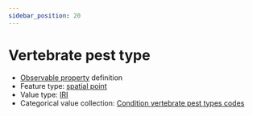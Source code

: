 ```yaml
---
sidebar_position: 20
---
```



# Vertebrate pest type

- [Observable property](/viewers/dawe-vocabs?uri=https://linked.data.gov.au/def/test/dawe-cv/85d5f75c-776f-44a3-abe6-e71c695f1754) definition
- Feature type: [spatial point](http://linked.data.gov.au/def/tern-cv/13dec53e-1062-4060-9281-f133c8269afb)
- Value type: [IRI](https://w3id.org/tern/ontologies/tern/IRI)
- Categorical value collection: [Condition vertebrate pest types codes](/viewers/dawe-vocabs?uri=https://linked.data.gov.au/def/test/dawe-cv/579449ad-4cea-4272-afa3-67f207941fb1)

<Example protocolModule="condition" observableProperty="https://linked.data.gov.au/def/test/dawe-cv/85d5f75c-776f-44a3-abe6-e71c695f1754" />

